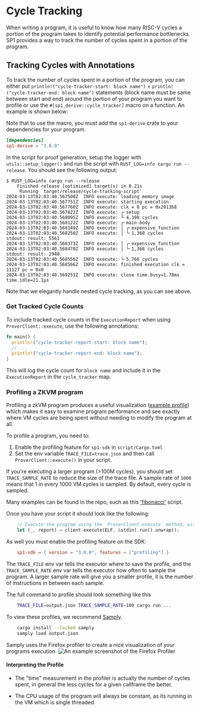 
# Cycle Tracking

When writing a program, it is useful to know how many RISC-V cycles a portion of the program takes to identify potential performance bottlenecks. SP1 provides a way to track the number of cycles spent in a portion of the program.

## Tracking Cycles with Annotations

To track the number of cycles spent in a portion of the program, you can either put `println!("cycle-tracker-start: block name")` + `println!("cycle-tracker-end: block name")` statements (block name must be same between start and end) around the portion of your program you want to profile or use the `#[sp1_derive::cycle_tracker]` macro on a function. An example is shown below:

<Example />

Note that to use the macro, you must add the `sp1-derive` crate to your dependencies for your program.

```toml
[dependencies]
sp1-derive = "3.0.0"
```

In the script for proof generation, setup the logger with `utils::setup_logger()` and run the script with `RUST_LOG=info cargo run --release`. You should see the following output:

```
$ RUST_LOG=info cargo run --release
    Finished release [optimized] target(s) in 0.21s
     Running `target/release/cycle-tracking-script`
2024-03-13T02:03:40.567500Z  INFO execute: loading memory image
2024-03-13T02:03:40.567751Z  INFO execute: starting execution
2024-03-13T02:03:40.567760Z  INFO execute: clk = 0 pc = 0x2013b8
2024-03-13T02:03:40.567822Z  INFO execute: ┌╴setup
2024-03-13T02:03:40.568095Z  INFO execute: └╴4,398 cycles
2024-03-13T02:03:40.568122Z  INFO execute: ┌╴main-body
2024-03-13T02:03:40.568149Z  INFO execute: │ ┌╴expensive_function
2024-03-13T02:03:40.568250Z  INFO execute: │ └╴1,368 cycles
stdout: result: 5561
2024-03-13T02:03:40.568373Z  INFO execute: │ ┌╴expensive_function
2024-03-13T02:03:40.568470Z  INFO execute: │ └╴1,368 cycles
stdout: result: 2940
2024-03-13T02:03:40.568556Z  INFO execute: └╴5,766 cycles
2024-03-13T02:03:40.568566Z  INFO execute: finished execution clk = 11127 pc = 0x0
2024-03-13T02:03:40.569251Z  INFO execute: close time.busy=1.78ms time.idle=21.1µs
```

Note that we elegantly handle nested cycle tracking, as you can see above.

### Get Tracked Cycle Counts

To include tracked cycle counts in the `ExecutionReport` when using `ProverClient::execute`, use the following annotations:

```rust
fn main() {
  println!("cycle-tracker-report-start: block name");
  // ...
  println!("cycle-tracker-report-end: block name");
}
```

This will log the cycle count for `block name` and include it in the `ExecutionReport` in the `cycle_tracker` map.

### Profiling a ZKVM program

Profiling a zkVM program produces a useful visualization ([example profile](https://share.firefox.dev/3Om1pzz)) which makes it easy to examine program performance and see exactly where VM cycles are being spent without needing to modify the program at all.

To profile a program, you need to:

1. Enable the profiling feature for `sp1-sdk` in `script/Cargo.toml`
2. Set the env variable `TRACE_FILE=trace.json` and then call `ProverClient::execute()` in your script.

If you're executing a larger program (>100M cycles), you should set `TRACE_SAMPLE_RATE` to reduce the size of the trace file. A sample rate of `1000` means that 1 in every 1000 VM cycles is sampled. By default, every cycle is sampled.

Many examples can be found in the repo, such as this ['fibonacci'](https://github.com/succinctlabs/sp1/blob/dev/examples/fibonacci/script/src/main.rs#L22) script.

Once you have your script it should look like the following:

```rs
    // Execute the program using the `ProverClient.execute` method, without generating a proof.
    let (_, report) = client.execute(ELF, &stdin).run().unwrap();
```

As well you must enable the profiling feature on the SDK:

```toml
    sp1-sdk = { version = "3.0.0", features = ["profiling"] }
```

The `TRACE_FILE` env var tells the executor where to save the profile, and the `TRACE_SAMPLE_RATE` env var tells the executor how often to sample the program.
A larger sample rate will give you a smaller profile, it is the number of instructions in between each sample.

The full command to profile should look something like this

```sh
    TRACE_FILE=output.json TRACE_SAMPLE_RATE=100 cargo run ...
```

To view these profiles, we recommend [Samply](https://github.com/mstange/samply).

```sh
    cargo install --locked samply
    samply load output.json
```

Samply uses the Firefox profiler to create a nice visualization of your programs execution.
![An example screenshot of the Firefox Profiler](@site/static/profiling.png)

#### Interpreting the Profile

- The "time" measurement in the profiler is actually the number of cycles spent,
  in general the less cycles for a given callframe the better.

- The CPU usage of the program will always be constant, as its running in the VM which is single threaded.
